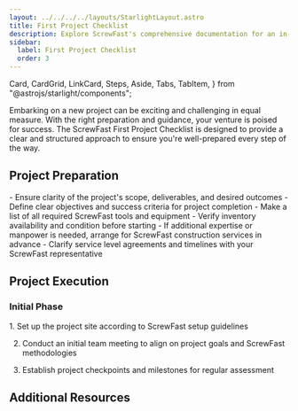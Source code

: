 ```yaml
---
layout: ../../../../layouts/StarlightLayout.astro
title: First Project Checklist
description: Explore ScrewFast's comprehensive documentation for an in-depth look at our premium tools and construction services. 
sidebar:
  label: First Project Checklist
  order: 3
---
```

  Card,
  CardGrid,
  LinkCard,
  Steps,
  Aside,
  Tabs,
  TabItem,
} from "@astrojs/starlight/components";

Embarking on a new project can be exciting and challenging in equal measure. With the right preparation and guidance, your venture is poised for success. The ScrewFast First Project Checklist is designed to provide a clear and structured approach to ensure you're well-prepared every step of the way.

## Project Preparation

<CardGrid>
  <Card title="Scope and Objectives">
    - Ensure clarity of the project's scope, deliverables, and desired outcomes
    - Define clear objectives and success criteria for project completion
  </Card>
  <Card title="Tools and Equipment">
    - Make a list of all required ScrewFast tools and equipment
    - Verify inventory availability and condition before starting
  </Card>
  <Card title="Arranging Services">
    - If additional expertise or manpower is needed, arrange for ScrewFast construction services in advance
    - Clarify service level agreements and timelines with your ScrewFast representative
  </Card>
</CardGrid>

## Project Execution
### Initial Phase
<Steps>
1. Set up the project site according to ScrewFast setup guidelines

2. Conduct an initial team meeting to align on project goals and ScrewFast methodologies

3. Establish project checkpoints and milestones for regular assessment
</Steps>


## Additional Resources
<CardGrid>
<LinkCard
  title="Detailed Guides"
  description="Access in-depth documentation and user manuals for ScrewFast tools and services."
  href="en/guides/getting-started"
/>
<LinkCard
  title="Support Contacts"
  description="Keep handy the contact details for ScrewFast support, available for assistance throughout your project."
  href="en/guides/getting-started"
/>
<LinkCard
  title="Advanced Learning"
  description="Explore further educational resources provided by ScrewFast to refine your skills and knowledge base."
  href="en/guides/getting-started"
/>
</CardGrid>